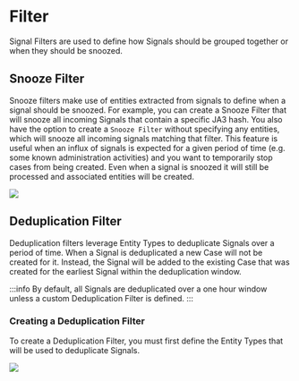 # Filter

Signal Filters are used to define how Signals should be grouped together or when they should be snoozed.

## Snooze Filter

Snooze filters make use of entities extracted from signals to define when a signal should be snoozed.
For example, you can create a Snooze Filter that will snooze all incoming Signals that contain a specific JA3 hash.
You also have the option to create a `Snooze Filter` without specifying any entities, which will snooze all incoming signals matching that filter.
This feature is useful when an influx of signals is expected for a given period of time (e.g. some known administration activities) and you want to temporarily stop cases from being created. Even when a signal is snoozed it will still be processed and associated entities will be created.

![](/img/admin-ui-signal-filter-snooze.png)

## Deduplication Filter

Deduplication filters leverage Entity Types to deduplicate Signals over a period of time. When a Signal is deduplicated a new
Case will not be created for it. Instead, the Signal will be added to the existing Case that was created for the earliest Signal
within the deduplication window.

:::info
By default, all Signals are deduplicated over a one hour window unless a custom Deduplication Filter is defined.
:::

### Creating a Deduplication Filter

To create a Deduplication Filter, you must first define the Entity Types that will be used to deduplicate Signals.

![](/img/admin-ui-signal-filter-dedupe.png)
